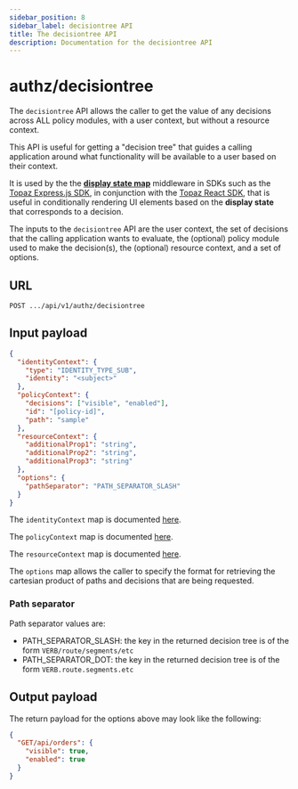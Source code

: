 ```yaml
---
sidebar_position: 8
sidebar_label: decisiontree API
title: The decisiontree API
description: Documentation for the decisiontree API
---
```


# authz/decisiontree

The `decisiontree` API allows the caller to get the value of any decisions across ALL policy modules,
with a user context, but without a resource context.

This API is useful for getting a "decision tree" that guides a calling application around what
functionality will be available to a user based on their context.

It is used by the the [**display state map**](/docs/authorizer-guide/display-state-map) middleware in SDKs
such as the [Topaz Express.js SDK](/docs/software-development-kits/javascript/express#displaystatemap-middleware), in
conjunction with the [Topaz React SDK](/docs/software-development-kits/javascript/react), that is useful in
conditionally rendering UI elements based on the **display state** that corresponds to a decision.

The inputs to the `decisiontree` API are the user context, the set of decisions that the calling
application wants to evaluate, the (optional) policy module used to make the decision(s), the (optional)
resource context, and a set of options.

## URL

`POST .../api/v1/authz/decisiontree`

## Input payload

```json
{
  "identityContext": {
    "type": "IDENTITY_TYPE_SUB",
    "identity": "<subject>"
  },
  "policyContext": {
    "decisions": ["visible", "enabled"],
    "id": "[policy-id]",
    "path": "sample"
  },
  "resourceContext": {
    "additionalProp1": "string",
    "additionalProp2": "string",
    "additionalProp3": "string"
  },
  "options": {
    "pathSeparator": "PATH_SEPARATOR_SLASH"
  }
}
```

The `identityContext` map is documented [here](/docs/authorizer-guide/identity-context).

The `policyContext` map is documented [here](/docs/authorizer-guide/identity-context).

The `resourceContext` map is documented [here](/docs/authorizer-guide/resource-context).

The `options` map allows the caller to specify the format for retrieving the cartesian product of
paths and decisions that are being requested.

### Path separator

Path separator values are:

- PATH_SEPARATOR_SLASH: the key in the returned decision tree is of the form `VERB/route/segments/etc`
- PATH_SEPARATOR_DOT: the key in the returned decision tree is of the form `VERB.route.segments.etc`

## Output payload

The return payload for the options above may look like the following:

```json
{
  "GET/api/orders": {
    "visible": true,
    "enabled": true
  }
}
```
